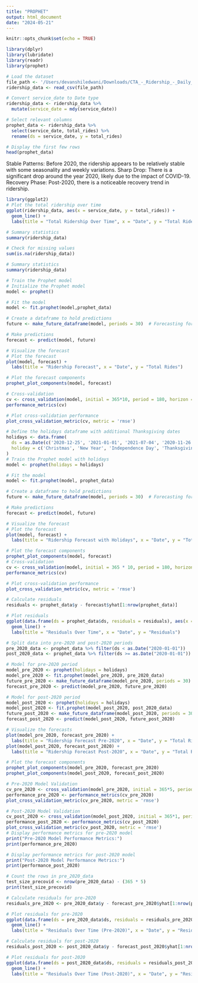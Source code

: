 ```yaml
---
title: "PROPHET"
output: html_document
date: "2024-05-21"
---
```


```r
knitr::opts_chunk$set(echo = TRUE)
```


```r
library(dplyr)
library(lubridate)
library(readr)
library(prophet)

# Load the dataset
file_path <- '/Users/devanshiledwani/Downloads/CTA_-_Ridership_-_Daily_Boarding_Totals_20240512.csv'
ridership_data <- read_csv(file_path)

# Convert service_date to Date type
ridership_data <- ridership_data %>%
  mutate(service_date = mdy(service_date))

# Select relevant columns
prophet_data <- ridership_data %>%
  select(service_date, total_rides) %>%
  rename(ds = service_date, y = total_rides)

# Display the first few rows
head(prophet_data)

```

Stable Patterns: Before 2020, the ridership appears to be relatively stable with some seasonality and weekly variations.
Sharp Drop: There is a significant drop around the year 2020, likely due to the impact of COVID-19.
Recovery Phase: Post-2020, there is a noticeable recovery trend in ridership.

```r
library(ggplot2)
# Plot the total ridership over time
ggplot(ridership_data, aes(x = service_date, y = total_rides)) +
  geom_line() +
  labs(title = "Total Ridership Over Time", x = "Date", y = "Total Rides")

# Summary statistics
summary(ridership_data)

# Check for missing values
sum(is.na(ridership_data))

# Summary statistics
summary(ridership_data)


```
```r
# Train the Prophet model
# Initialize the Prophet model
model <- prophet()

# Fit the model
model <- fit.prophet(model,prophet_data)

# Create a dataframe to hold predictions
future <- make_future_dataframe(model, periods = 30)  # Forecasting for the next 30 days

# Make predictions
forecast <- predict(model, future)

# Visualize the forecast
# Plot the forecast
plot(model, forecast) +
  labs(title = "Ridership Forecast", x = "Date", y = "Total Rides")

# Plot the forecast components
prophet_plot_components(model, forecast)

# Cross-validation
cv <- cross_validation(model, initial = 365*10, period = 180, horizon = 365, units = 'days')
performance_metrics(cv)

# Plot cross-validation performance
plot_cross_validation_metric(cv, metric = 'rmse')

```
```r
# Define the holidays dataframe with additional Thanksgiving dates
holidays <- data.frame(
  ds = as.Date(c('2020-12-25', '2021-01-01', '2021-07-04', '2020-11-26', '2021-11-25')),  # Example dates including Thanksgiving
  holiday = c('Christmas', 'New Year', 'Independence Day', 'Thanksgiving', 'Thanksgiving')
)
# Train the Prophet model with holidays
model <- prophet(holidays = holidays)

# Fit the model
model <- fit.prophet(model, prophet_data)

# Create a dataframe to hold predictions
future <- make_future_dataframe(model, periods = 30)  # Forecasting for the next 30 days

# Make predictions
forecast <- predict(model, future)

# Visualize the forecast
# Plot the forecast
plot(model, forecast) +
  labs(title = "Ridership Forecast with Holidays", x = "Date", y = "Total Rides")

# Plot the forecast components
prophet_plot_components(model, forecast)
# Cross-validation
cv <- cross_validation(model, initial = 365 * 10, period = 180, horizon = 365, units = 'days')
performance_metrics(cv)

# Plot cross-validation performance
plot_cross_validation_metric(cv, metric = 'rmse')

```
```r
# Calculate residuals
residuals <- prophet_data$y - forecast$yhat[1:nrow(prophet_data)]

# Plot residuals
ggplot(data.frame(ds = prophet_data$ds, residuals = residuals), aes(x = ds, y = residuals)) +
  geom_line() +
  labs(title = "Residuals Over Time", x = "Date", y = "Residuals")


```

```r
# Split data into pre-2020 and post-2020 periods
pre_2020_data <- prophet_data %>% filter(ds < as.Date("2020-01-01"))
post_2020_data <- prophet_data %>% filter(ds >= as.Date("2020-01-01"))

# Model for pre-2020 period
model_pre_2020 <- prophet(holidays = holidays)
model_pre_2020 <- fit.prophet(model_pre_2020, pre_2020_data)
future_pre_2020 <- make_future_dataframe(model_pre_2020, periods = 30)
forecast_pre_2020 <- predict(model_pre_2020, future_pre_2020)

# Model for post-2020 period
model_post_2020 <- prophet(holidays = holidays)
model_post_2020 <- fit.prophet(model_post_2020, post_2020_data)
future_post_2020 <- make_future_dataframe(model_post_2020, periods = 30)
forecast_post_2020 <- predict(model_post_2020, future_post_2020)

# Visualize the forecasts
plot(model_pre_2020, forecast_pre_2020) +
  labs(title = "Ridership Forecast Pre-2020", x = "Date", y = "Total Rides")
plot(model_post_2020, forecast_post_2020) +
  labs(title = "Ridership Forecast Post-2020", x = "Date", y = "Total Rides")

# Plot the forecast components
prophet_plot_components(model_pre_2020, forecast_pre_2020)
prophet_plot_components(model_post_2020, forecast_post_2020)


```

```r
# Pre-2020 Model Validation
cv_pre_2020 <- cross_validation(model_pre_2020, initial = 365*5, period = 180, horizon = 365, units = 'days')
performance_pre_2020 <- performance_metrics(cv_pre_2020)
plot_cross_validation_metric(cv_pre_2020, metric = 'rmse')

# Post-2020 Model Validation
cv_post_2020 <- cross_validation(model_post_2020, initial = 365*1, period = 90, horizon = 180, units = 'days')
performance_post_2020 <- performance_metrics(cv_post_2020)
plot_cross_validation_metric(cv_post_2020, metric = 'rmse')
# Display performance metrics for pre-2020 model
print("Pre-2020 Model Performance Metrics:")
print(performance_pre_2020)

# Display performance metrics for post-2020 model
print("Post-2020 Model Performance Metrics:")
print(performance_post_2020)

# Count the rows in pre_2020_data
test_size_precovid <- nrow(pre_2020_data) - (365 * 5)
print(test_size_precovid)


```

```r
# Calculate residuals for pre-2020
residuals_pre_2020 <- pre_2020_data$y - forecast_pre_2020$yhat[1:nrow(pre_2020_data)]

# Plot residuals for pre-2020
ggplot(data.frame(ds = pre_2020_data$ds, residuals = residuals_pre_2020), aes(x = ds, y = residuals)) +
  geom_line() +
  labs(title = "Residuals Over Time (Pre-2020)", x = "Date", y = "Residuals")

# Calculate residuals for post-2020
residuals_post_2020 <- post_2020_data$y - forecast_post_2020$yhat[1:nrow(post_2020_data)]

# Plot residuals for post-2020
ggplot(data.frame(ds = post_2020_data$ds, residuals = residuals_post_2020), aes(x = ds, y = residuals)) +
  geom_line() +
  labs(title = "Residuals Over Time (Post-2020)", x = "Date", y = "Residuals")


```